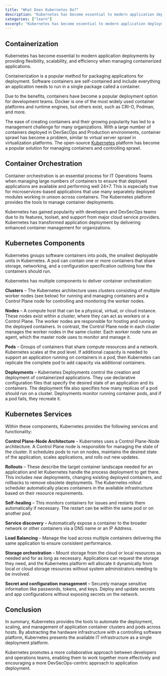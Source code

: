 ```yaml
---
title: "What Does Kubernetes Do?"
description: "Kubernetes has become essential to modern application deployments by providing flexibility, scalability, and efficiency when managing containerized applications."
categories: ["learn"]
excerpt: "Kubernetes has become essential to modern application deployments by providing flexibility, scalability, and efficiency when managing containerized applications."
---
```


## [](#containerization)Containerization

Kubernetes has become essential to modern application deployments by providing flexibility, scalability, and efficiency when managing containerized applications.

Containerization is a popular method for packaging applications for deployment. Software containers are self-contained and include everything an application needs to run in a single package called a container.

Due to the benefits, containers have become a popular deployment option for development teams. Docker is one of the most widely used container platforms and runtime engines, but others exist, such as CRI-O, Podman, and more. 

The ease of creating containers and their growing popularity has led to a management challenge for many organizations. With a large number of containers deployed in DevSecOps and Production environments, container sprawl has become a problem, similar to virtual server sprawl in virtualization platforms. The open-source [Kubernetes](/faq/what-does-kubernetes-do/) platform has become a popular solution for managing containers and controlling sprawl.

## [](#container-orchestration)Container Orchestration

Container orchestration is an essential process for IT Operations Teams when managing large numbers of containers to ensure that deployed applications are available and performing well 24×7. This is especially true for microservices-based applications that use many separately deployed modules working in unison across containers. The Kubernetes platform provides the tools to manage container deployments. 

Kubernetes has gained popularity with developers and DevSecOps teams due to its features, toolset, and support from major cloud service providers. Kubernetes has transformed application deployment by delivering enhanced container management for organizations. 

## [](#kubernetes-components)Kubernetes Components

Kubernetes groups software containers into pods, the smallest deployable units in Kubernetes. A pod can contain one or more containers that share storage, networking, and a configuration specification outlining how the containers should run.

Kubernetes has multiple components to deliver container orchestration:

**Clusters** – The Kubernetes architecture uses clusters consisting of multiple worker nodes (see below) for running and managing containers and a Control Plane node for controlling and monitoring the worker nodes.

**Nodes** – A compute host that can be a physical, virtual, or cloud instance. These nodes exist within a cluster, where they can act as workers or a Control Plane. The worker nodes are responsible for hosting and running the deployed containers. In contrast, the Control Plane node in each cluster manages the worker nodes in the same cluster. Each worker node runs an agent, which the master node uses to monitor and manage it.

**Pods** – Groups of containers that share compute resources and a network. Kubernetes scales at the pod level. If additional capacity is needed to support an application running on containers in a pod, then Kubernetes can replicate the complete pod to add capacity via additional containers.

**Deployments** – Kubernetes Deployments control the creation and deployment of containerized applications. They use declarative configuration files that specify the desired state of an application and its containers. The deployment file also specifies how many replicas of a pod should run on a cluster. Deployments monitor running container pods, and if a pod fails, they recreate it.

## [](#kubernetes-services)Kubernetes Services

Within these components, Kubernetes provides the following services and functionality:

**Control Plane-Node Architecture** – Kubernetes uses a Control Plane-Node architecture. A Control Plane node is responsible for managing the state of the cluster. It schedules pods to run on nodes, maintains the desired state of the application, scales applications, and rolls out new updates.

**Rollouts** – These describe the target container landscape needed for an application and let Kubernetes handle the process deployment to get there. This includes new deployments, changing existing deployed containers, and rollbacks to remove obsolete deployments. The Kubernetes rollout scheduler automatically places containers in the available infrastructure based on their resource requirements.

**Self-healing** – This monitors containers for issues and restarts them automatically if necessary. The restart can be within the same pod or on another pod.

**Service discovery** – Automatically expose a container to the broader network or other containers via a DNS name or an IP Address.  

**Load Balancing** – Manage the load across multiple containers delivering the same application to ensure consistent performance.

**Storage orchestration** – Mount storage from the cloud or local resources as needed and for as long as necessary. Applications can request the storage they need, and the Kubernetes platform will allocate it dynamically from local or cloud storage resources without system administrators needing to be involved. 

**Secret and configuration management** – Securely manage sensitive information like passwords, tokens, and keys. Deploy and update secrets and app configurations without exposing secrets on the network.

## [](#conclusion)Conclusion

In summary, Kubernetes provides the tools to automate the deployment, scaling, and management of application container clusters and pods across hosts. By abstracting the hardware infrastructure with a controlling software platform, Kubernetes presents the available IT infrastructure as a single deployment platform. 

Kubernetes promotes a more collaborative approach between developers and operations teams, enabling them to work together more effectively and encouraging a more DevSecOps-centric approach to application deployment.